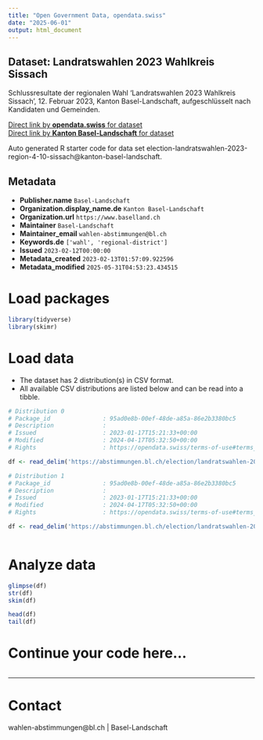 ```yaml
---
title: "Open Government Data, opendata.swiss"
date: "2025-06-01"
output: html_document
---
```


## Dataset: Landratswahlen 2023 Wahlkreis Sissach

Schlussresultate der regionalen Wahl 'Landratswahlen 2023 Wahlkreis Sissach', 12. Februar 2023, Kanton Basel-Landschaft, aufgeschlüsselt nach Kandidaten und Gemeinden.

[Direct link by **opendata.swiss** for dataset](https://opendata.swiss/de/dataset/landratswahlen-2023-wahlkreis-sissach)<br>
[Direct link by **Kanton Basel-Landschaft** for dataset](https://abstimmungen.bl.ch/election/landratswahlen-2023-region-4-10-sissach/data)

Auto generated R starter code for data set election-landratswahlen-2023-region-4-10-sissach@kanton-basel-landschaft.

## Metadata

- **Publisher.name** `Basel-Landschaft`
- **Organization.display_name.de** `Kanton Basel-Landschaft`
- **Organization.url** `https://www.baselland.ch`
- **Maintainer** `Basel-Landschaft`
- **Maintainer_email** `wahlen-abstimmungen@bl.ch`
- **Keywords.de** `['wahl', 'regional-district']`
- **Issued** `2023-02-12T00:00:00`
- **Metadata_created** `2023-02-13T01:57:09.922596`
- **Metadata_modified** `2025-05-31T04:53:23.434515`


# Load packages

```r

library(tidyverse)
library(skimr)

```

# Load data

-   The dataset has 2 distribution(s) in CSV format.
-   All available CSV distributions are listed below and can be read into a tibble.

```r

# Distribution 0
# Package_id               : 95ad0e8b-00ef-48de-a85a-86e2b3380bc5
# Description              : 
# Issued                   : 2023-01-17T15:21:33+00:00
# Modified                 : 2024-04-17T05:32:50+00:00
# Rights                   : https://opendata.swiss/terms-of-use#terms_by

df <- read_delim('https://abstimmungen.bl.ch/election/landratswahlen-2023-region-4-10-sissach/data-parties-csv')

# Distribution 1
# Package_id               : 95ad0e8b-00ef-48de-a85a-86e2b3380bc5
# Description              : 
# Issued                   : 2023-01-17T15:21:33+00:00
# Modified                 : 2024-04-17T05:32:50+00:00
# Rights                   : https://opendata.swiss/terms-of-use#terms_by

df <- read_delim('https://abstimmungen.bl.ch/election/landratswahlen-2023-region-4-10-sissach/data-csv')



```

# Analyze data

```r

glimpse(df)
str(df)
skim(df)

head(df)
tail(df)

```

# Continue your code here...

```r

```

------------------------------------------------------------------------

# Contact

wahlen-abstimmungen@bl.ch | Basel-Landschaft
